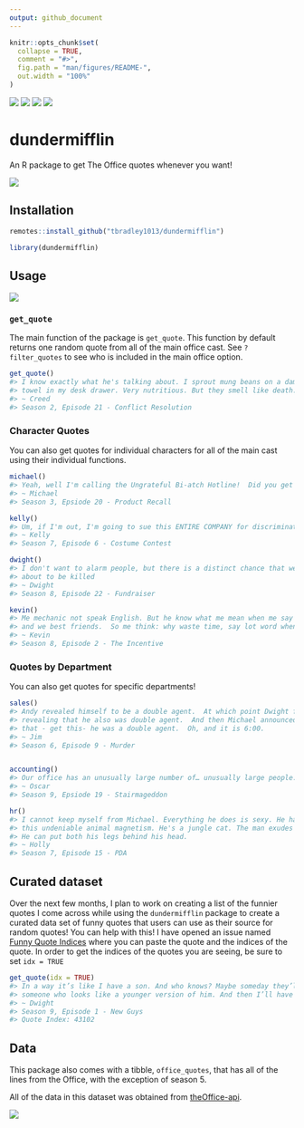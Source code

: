 ```yaml
---
output: github_document
---
```


<!-- README.md is generated from README.Rmd. Please edit that file -->

```r
knitr::opts_chunk$set(
  collapse = TRUE,
  comment = "#>",
  fig.path = "man/figures/README-",
  out.width = "100%"
)
```



[![](https://www.r-pkg.org/badges/version/dundermifflin?color=green)](https://cran.r-project.org/package=dundermifflin)
[![](http://cranlogs.r-pkg.org/badges/last-month/dundermifflin?color=blue)](https://cran.r-project.org/package=dundermifflin)
[![](https://img.shields.io/badge/lifecycle-stable-green.svg)](https://www.tidyverse.org/lifecycle/#stable)
[![](https://img.shields.io/badge/devel%20version-0.1.1-orange.svg)](https://github.com/tbradley1013/dundermifflin)


# dundermifflin

An R package to get The Office quotes whenever you want!

![](https://media.giphy.com/media/Is1O1TWV0LEJi/giphy.gif)

## Installation

``` r
remotes::install_github("tbradley1013/dundermifflin")
```

```r
library(dundermifflin)
```

## Usage

![](https://media.giphy.com/media/5wWf7H89PisM6An8UAU/source.gif)

### `get_quote`

The main function of the package is `get_quote`. This function by default returns one random quote from all of the main office cast. See `?filter_quotes` to see who is included in the main office option. 

```r
get_quote()
#> I know exactly what he's talking about. I sprout mung beans on a damp paper 
#> towel in my desk drawer. Very nutritious. But they smell like death.
#> ~ Creed
#> Season 2, Episode 21 - Conflict Resolution
```


### Character Quotes

You can also get quotes for individual characters for all of the main cast using their individual functions. 

```r
michael()
#> Yeah, well I'm calling the Ungrateful Bi-atch Hotline!  Did you get all that?
#> ~ Michael
#> Season 3, Epsiode 20 - Product Recall

kelly()
#> Um, if I'm out, I'm going to sue this ENTIRE COMPANY for discrimination.
#> ~ Kelly
#> Season 7, Episode 6 - Costume Contest

dwight()
#> I don't want to alarm people, but there is a distinct chance that we are all 
#> about to be killed
#> ~ Dwight
#> Season 8, Episode 22 - Fundraiser

kevin()
#> Me mechanic not speak English. But he know what me mean when me say “car no go”, 
#> and we best friends.  So me think: why waste time, say lot word when few word do trick?
#> ~ Kevin
#> Season 8, Episode 2 - The Incentive
```


### Quotes by Department

You can also get quotes for specific departments!

```r
sales()
#> Andy revealed himself to be a double agent.  At which point Dwight felt comfortable 
#> revealing that he also was double agent.  And then Michael announced to everybody 
#> that - get this- he was a double agent.  Oh, and it is 6:00.
#> ~ Jim
#> Season 6, Episode 9 - Murder


accounting()
#> Our office has an unusually large number of… unusually large people.
#> ~ Oscar
#> Season 9, Epsiode 19 - Stairmageddon

hr()
#> I cannot keep myself from Michael. Everything he does is sexy. He has 
#> this undeniable animal magnetism. He's a jungle cat. The man exudes sex. 
#> He can put both his legs behind his head.
#> ~ Holly
#> Season 7, Episode 15 - PDA
```


## Curated dataset

Over the next few months, I plan to work on creating a list of the funnier quotes I come across while using the `dundermifflin` package to create a curated data set of funny quotes that users can use as their source for random quotes! You can help with this! I have opened an issue named [Funny Quote Indices](https://github.com/tbradley1013/dundermifflin/issues/1) where you can paste the quote and the indices of the quote. In order to get the indices of the quotes you are seeing, be sure to set `idx = TRUE`

```r
get_quote(idx = TRUE)
#> In a way it’s like I have a son. And who knows? Maybe someday they’ll hire 
#> someone who looks like a younger version of him. And then I’ll have a grandson.
#> ~ Dwight
#> Season 9, Episode 1 - New Guys
#> Quote Index: 43102
```


## Data

This package also comes with a tibble, `office_quotes`, that has all of the lines from the Office, with the exception of season 5. 

All of the data in this dataset was obtained from [theOffice-api](https://github.com/anGie44/theOffice-api).


![](https://media.giphy.com/media/dsKnRuALlWsZG/giphy.gif)
